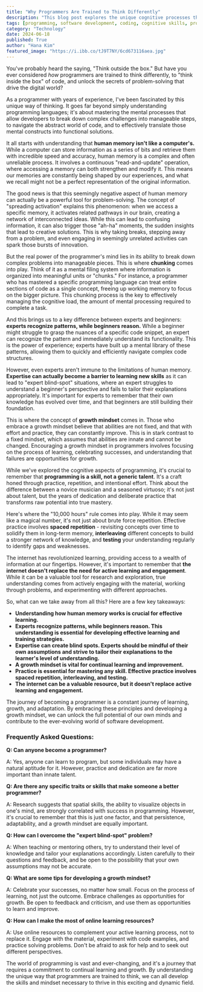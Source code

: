 ```yaml
---
title: "Why Programmers Are Trained to Think Differently"
description: "This blog post explores the unique cognitive processes that differentiate programmers. It examines how memory, chunking, and pattern recognition play crucial roles in problem-solving and coding expertise.  The article also highlights the importance of a growth mindset and effective practice techniques in mastering programming skills."
tags: [programming, software development, coding, cognitive skills, problem-solving, memory, chunking, pattern recognition, growth mindset, learning, practice, expert blind spot, online learning, computer science]
category: "Technology"
date: 2024-06-18
published: True
author: "Hana Kim"
featured_image: "https://i.ibb.co/tJ9T7NY/6cd673116aea.jpg"
---
```



You've probably heard the saying, "Think outside the box." But have you ever considered *how* programmers are trained to think differently, to "think inside the box" of code, and unlock the secrets of problem-solving that drive the digital world? 

As a programmer with years of experience, I've been fascinated by this unique way of thinking. It goes far beyond simply understanding programming languages; it's about mastering the mental processes that allow developers to break down complex challenges into manageable steps, to navigate the abstract world of code, and to effectively translate those mental constructs into functional solutions.

It all starts with understanding that **human memory isn't like a computer's.** While a computer can store information as a series of bits and retrieve them with incredible speed and accuracy, human memory is a complex and often unreliable process. It involves a continuous "read-and-update" operation, where accessing a memory can both strengthen and modify it.  This means our memories are constantly being shaped by our experiences, and what we recall might not be a perfect representation of the original information. 

The good news is that this seemingly negative aspect of human memory can actually be a powerful tool for problem-solving. The concept of "spreading activation" explains this phenomenon: when we access a specific memory, it activates related pathways in our brain, creating a network of interconnected ideas. While this can lead to confusing information, it can also trigger those "ah-ha" moments, the sudden insights that lead to creative solutions.  This is why taking breaks, stepping away from a problem, and even engaging in seemingly unrelated activities can spark those bursts of innovation.

But the real power of the programmer's mind lies in its ability to break down complex problems into manageable pieces. This is where **chunking** comes into play. Think of it as a mental filing system where information is organized into meaningful units or "chunks." For instance, a programmer who has mastered a specific programming language can treat entire sections of code as a single concept, freeing up working memory to focus on the bigger picture. This chunking process is the key to effectively managing the cognitive load, the amount of mental processing required to complete a task.

And this brings us to a key difference between experts and beginners: **experts recognize patterns, while beginners reason.** While a beginner might struggle to grasp the nuances of a specific code snippet, an expert can recognize the pattern and immediately understand its functionality. This is the power of experience; experts have built up a mental library of these patterns, allowing them to quickly and efficiently navigate complex code structures.  

However, even experts aren't immune to the limitations of human memory.  **Expertise can actually become a barrier to learning new skills** as it can lead to "expert blind-spot" situations, where an expert struggles to understand a beginner's perspective and fails to tailor their explanations appropriately.  It's important for experts to remember that their own knowledge has evolved over time, and that beginners are still building their foundation.  

This is where the concept of **growth mindset** comes in.  Those who embrace a growth mindset believe that abilities are not fixed, and that with effort and practice, they can constantly improve. This is in stark contrast to a fixed mindset, which assumes that abilities are innate and cannot be changed.  Encouraging a growth mindset in programmers involves focusing on the process of learning, celebrating successes, and understanding that failures are opportunities for growth.

While we've explored the cognitive aspects of programming, it's crucial to remember that **programming is a skill, not a generic talent**. It's a craft honed through practice, repetition, and intentional effort.  Think about the difference between a novice musician and a seasoned virtuoso; it's not just about talent, but the years of dedication and deliberate practice that transforms raw potential into true mastery.

Here's where the "10,000 hours" rule comes into play. While it may seem like a magical number, it's not just about brute force repetition.  Effective practice involves **spaced repetition** - revisiting concepts over time to solidify them in long-term memory, **interleaving** different concepts to build a stronger network of knowledge, and **testing** your understanding regularly to identify gaps and weaknesses.  

The internet has revolutionized learning, providing access to a wealth of information at our fingertips. However, it's important to remember that **the internet doesn't replace the need for active learning and engagement**.  While it can be a valuable tool for research and exploration, true understanding comes from actively engaging with the material, working through problems, and experimenting with different approaches.

So, what can we take away from all this? Here are a few key takeaways:

* **Understanding how human memory works is crucial for effective learning.**
* **Experts recognize patterns, while beginners reason.  This understanding is essential for developing effective learning and training strategies.**
* **Expertise can create blind spots.  Experts should be mindful of their own assumptions and strive to tailor their explanations to the learner's level of understanding.**
* **A growth mindset is vital for continual learning and improvement.**
* **Practice is essential for mastering any skill.  Effective practice involves spaced repetition, interleaving, and testing.**
* **The internet can be a valuable resource, but it doesn't replace active learning and engagement.**

The journey of becoming a programmer is a constant journey of learning, growth, and adaptation. By embracing these principles and developing a growth mindset, we can unlock the full potential of our own minds and contribute to the ever-evolving world of software development.

### Frequently Asked Questions:

**Q: Can anyone become a programmer?**

A: Yes, anyone can learn to program, but some individuals may have a natural aptitude for it. However, practice and dedication are far more important than innate talent.  

**Q:  Are there any specific traits or skills that make someone a better programmer?**

A: Research suggests that spatial skills, the ability to visualize objects in one's mind, are strongly correlated with success in programming.  However, it's crucial to remember that this is just one factor, and that persistence, adaptability, and a growth mindset are equally important.

**Q: How can I overcome the "expert blind-spot" problem?**

A: When teaching or mentoring others, try to understand their level of knowledge and tailor your explanations accordingly.  Listen carefully to their questions and feedback, and be open to the possibility that your own assumptions may not be accurate.

**Q: What are some tips for developing a growth mindset?**

A: Celebrate your successes, no matter how small. Focus on the process of learning, not just the outcome.  Embrace challenges as opportunities for growth.  Be open to feedback and criticism, and use them as opportunities to learn and improve.

**Q: How can I make the most of online learning resources?**

A:  Use online resources to complement your active learning process, not to replace it.  Engage with the material, experiment with code examples, and practice solving problems.  Don't be afraid to ask for help and to seek out different perspectives.

The world of programming is vast and ever-changing, and it's a journey that requires a commitment to continual learning and growth.  By understanding the unique way that programmers are trained to think, we can all develop the skills and mindset necessary to thrive in this exciting and dynamic field.